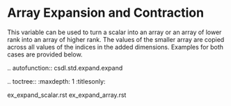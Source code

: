 Array Expansion and Contraction
===============================

This variable can be used to turn a scalar into an array or an array
of lower rank into an array of higher rank.
The values of the smaller array are copied across all values of the
indices in the added dimensions.
Examples for both cases are provided below.

.. autofunction:: csdl.std.expand.expand

.. toctree::
   :maxdepth: 1
   :titlesonly:

   ex_expand_scalar.rst
   ex_expand_array.rst
